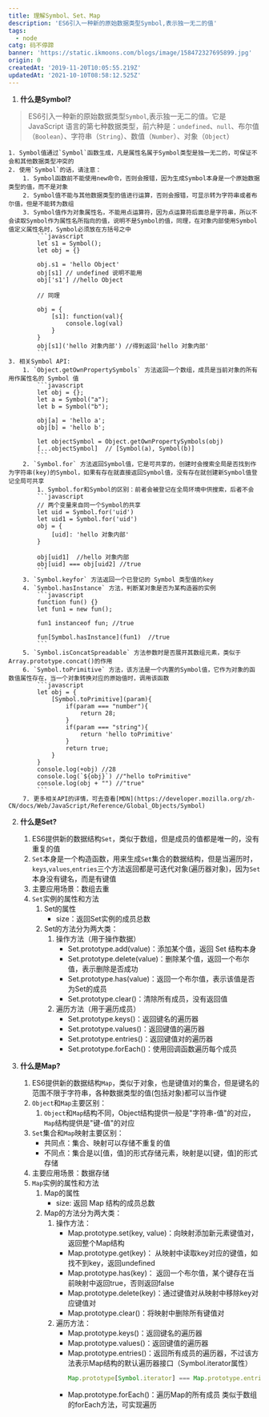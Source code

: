 ```yaml
---
title: 理解Symbol、Set、Map
description: 'ES6引入一种新的原始数据类型Symbol,表示独一无二的值'
tags:
  - node
catg: 码不停蹄
banner: 'https://static.ikmoons.com/blogs/image/158472327695899.jpg'
origin: 0
createdAt: '2019-11-20T10:05:55.219Z'
updatedAt: '2021-10-10T08:58:12.525Z'
---
```


1. **什么是Symbol?**
> ES6引入一种新的原始数据类型`Symbol`,表示独一无二的值。它是 JavaScript 语言的第七种数据类型，前六种是：`undefined`、`null`、布尔值（`Boolean`）、字符串（`String`）、数值（`Number`）、对象（`Object`）

    1. Symbol值通过`Symbol`函数生成，凡是属性名属于Symbol类型是独一无二的，可保证不会和其他数据类型冲突的
    2. 使用`Symbol`的话，请注意：
        1. Symbol函数前不能使用new命令，否则会报错，因为生成Symbol本身是一个原始数据类型的值，而不是对象
        2. Symbol值不能与其他数据类型的值进行运算，否则会报错，可显示转为字符串或者布尔值，但是不能转为数组
        3. Symbol值作为对象属性名，不能用点运算符，因为点运算符后面总是字符串，所以不会读取Symbol作为属性名所指向的值，说明不是Symbol的值，同理，在对象内部使用Symbol值定义属性名时，Symbol必须放在方括号之中
            ```javascript
            let s1 = Symbol();
            let obj = {}

            obj.s1 = 'hello Object'
            obj[s1] // undefined 说明不能用
            obj['s1'] //hello Object
            
            // 同理
            
            obj = {
                [s1]: function(val){
                    console.log(val)
                }
            }
            obj[s1]('hello 对象内部') //得到返回'hello 对象内部'
            ```
    3. 相关Symbol API:
        1. `Object.getOwnPropertySymbols` 方法返回一个数组，成员是当前对象的所有用作属性名的 Symbol 值
            ```javascript
            let obj = {};
            let a = Symbol("a");
            let b = Symbol("b");

            obj[a] = 'hello a';
            obj[b] = 'hello b';

            let objectSymbol = Object.getOwnPropertySymbols(obj)
            [...objectSymbol]  // [Symbol(a), Symbol(b)]
            ```
        2. `Symbol.for` 方法返回Symbol值，它是可共享的，创建时会搜索全局是否找到作为字符串(key)的Symbol，如果有存在就直接返回Symbol值，没有存在就创建新Symbol值登记全局可共享
            1. Symbol.for和Symbol的区别：前者会被登记在全局环境中供搜索，后者不会
            ```javascript
            // 两个变量来自同一个Symbol的共享
            let uid = Symbol.for('uid')
            let uid1 = Symbol.for('uid')
            obj = {
                [uid]: 'hello 对象内部'
            }
            
            obj[uid1]  //hello 对象内部
            obj[uid] === obj[uid2] //true
            ```
        3. `Symbol.keyfor` 方法返回一个已登记的 Symbol 类型值的key
        4. `Symbol.hasInstance` 方法，判断某对象是否为某构造器的实例
            ```javascript
            function fun() {}
            let fun1 = new fun();

            fun1 instanceof fun; //true

            fun[Symbol.hasInstance](fun1)  //true
            ```
        5. `Symbol.isConcatSpreadable` 方法参数时是否展开其数组元素，类似于Array.prototype.concat()的作用
        6. `Symbol.toPrimitive` 方法，该方法是一个内置的Symbol值，它作为对象的函数值属性存在，当一个对象转换对应的原始值时，调用该函数
            ```javascript
            let obj = {
                [Symbol.toPrimitive](param){
                    if(param === "number"){
                        return 28;
                    }
                    if(param === "string"){
                        return 'hello toPrimitive'
                    }
                    return true;
                }
            }
            console.log(+obj) //28
            console.log(`${obj}`) //"hello toPrimitive"
            console.log(obj + "") //"true"
            ```
        7. 更多相关API的详情，可去查看[MDN](https://developer.mozilla.org/zh-CN/docs/Web/JavaScript/Reference/Global_Objects/Symbol)

2. **什么是Set?**
    1. ES6提供新的数据结构`Set`，类似于数组，但是成员的值都是唯一的，没有重复的值
    2. `Set`本身是一个构造函数，用来生成`Set`集合的数据结构，但是当遍历时，`keys`,`values`,`entries`三个方法返回都是可迭代对象(遍历器对象)，因为`Set`本身没有键名，而是有键值
    3. 主要应用场景：数组去重
    4. `Set`实例的属性和方法
        1. Set的属性
            * size：返回Set实例的成员总数
        2. Set的方法分为两大类：
            1. 操作方法（用于操作数据）
                * Set.prototype.add(value)：添加某个值，返回 Set 结构本身
                * Set.prototype.delete(value)：删除某个值，返回一个布尔值，表示删除是否成功
                * Set.prototype.has(value)：返回一个布尔值，表示该值是否为Set的成员
                * Set.prototype.clear()：清除所有成员，没有返回值
            2. 遍历方法（用于遍历成员）
                * Set.prototype.keys()：返回键名的遍历器
                * Set.prototype.values()：返回键值的遍历器
                * Set.prototype.entries()：返回键值对的遍历器
                * Set.prototype.forEach()：使用回调函数遍历每个成员
    
3. **什么是Map?**
    1. ES6提供新的数据结构`Map`，类似于对象，也是键值对的集合，但是键名的范围不限于字符串，各种数据类型的值(包括对象)都可以当作键
    2. `Object`和`Map`主要区别：
        1. `Object`和`Map`结构不同，Object结构提供一般是"字符串-值"的对应，`Map`结构提供是"键-值"的对应
    3. `Set`集合和`Map`映射主要区别：
        * 共同点：集合、映射可以存储不重复的值
        * 不同点：集合是以[值，值]的形式存储元素，映射是以[键，值]的形式存储
    4. 主要应用场景：数据存储
    5. `Map`实例的属性和方法
        1. Map的属性
            * size: 返回 Map 结构的成员总数
        2. Map的方法分为两大类：
            1. 操作方法：
                * Map.prototype.set(key, value)：向映射添加新元素键值对，返回整个Map结构
                * Map.prototype.get(key)： 从映射中读取key对应的键值，如找不到key，返回undefined
                * Map.prototype.has(key)： 返回一个布尔值，某个键存在当前映射中返回true，否则返回false
                * Map.prototype.delete(key)：通过键值对从映射中移除key对应键值对
                * Map.prototype.clear()：将映射中删除所有键值对
            2. 遍历方法：
                * Map.prototype.keys()：返回键名的遍历器
                * Map.prototype.values()：返回键值的遍历器
                * Map.prototype.entries()：返回所有成员的遍历器，不过该方法表示Map结构的默认遍历器接口（Symbol.iterator属性）
                    ```javascript
                    Map.prototype[Symbol.iterator] === Map.prototype.entries
                    ```
                * Map.prototype.forEach()：遍历Map的所有成员 类似于数组的forEach方法，可实现遍历
